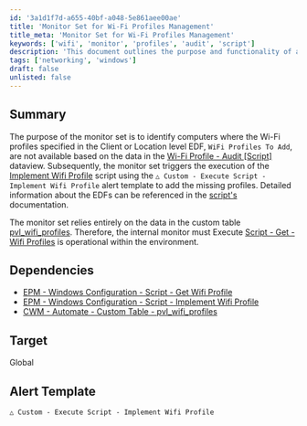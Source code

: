 ```yaml
---
id: '3a1d1f7d-a655-40bf-a048-5e861aee00ae'
title: 'Monitor Set for Wi-Fi Profiles Management'
title_meta: 'Monitor Set for Wi-Fi Profiles Management'
keywords: ['wifi', 'monitor', 'profiles', 'audit', 'script']
description: 'This document outlines the purpose and functionality of a monitor set designed to identify computers lacking specified Wi-Fi profiles. It details how the monitor set utilizes data from a custom table and triggers a script to implement missing profiles, ensuring proper configuration and management of Wi-Fi settings across client environments.'
tags: ['networking', 'windows']
draft: false
unlisted: false
---
```

## Summary

The purpose of the monitor set is to identify computers where the Wi-Fi profiles specified in the Client or Location level EDF, `WiFi Profiles To Add`, are not available based on the data in the [Wi-Fi Profile - Audit [Script]](https://proval.itglue.com/DOC-5078775-12979850) dataview. Subsequently, the monitor set triggers the execution of the [Implement Wifi Profile](https://proval.itglue.com/DOC-5078775-16111356) script using the `△ Custom - Execute Script - Implement Wifi Profile` alert template to add the missing profiles. Detailed information about the EDFs can be referenced in the [script's](https://proval.itglue.com/DOC-5078775-16111356) documentation.

The monitor set relies entirely on the data in the custom table [pvl_wifi_profiles](https://proval.itglue.com/5078775/docs/12979849). Therefore, the internal monitor must Execute [Script - Get - Wifi Profiles](https://proval.itglue.com/DOC-5078775-12979845) is operational within the environment.

## Dependencies

- [EPM - Windows Configuration - Script - Get Wifi Profile](https://proval.itglue.com/DOC-5078775-16111355)
- [EPM - Windows Configuration - Script - Implement Wifi Profile](https://proval.itglue.com/DOC-5078775-16111356)
- [CWM - Automate - Custom Table - pvl_wifi_profiles](https://proval.itglue.com/DOC-5078775-12979849)

## Target

Global

## Alert Template

`△ Custom - Execute Script - Implement Wifi Profile`











